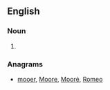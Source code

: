 ==English==

===Noun===
{{en-noun}}

# {{obsolete spelling of|room}}

===Anagrams===
* [[mooer#English|mooer]], [[Moore#English|Moore]], [[Mooré#English|Mooré]], [[Romeo#English|Romeo]]